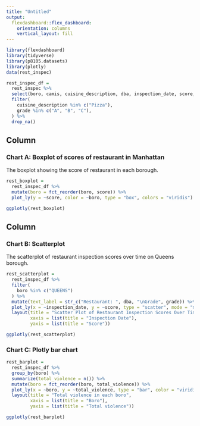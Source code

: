 ```yaml
---
title: "Untitled"
output: 
  flexdashboard::flex_dashboard:
    orientation: columns
    vertical_layout: fill
---
```


```r
library(flexdashboard)
library(tidyverse)
library(p8105.datasets)
library(plotly)
data(rest_inspec)
```

```r
rest_inspec_df =
  rest_inspec %>% 
  select(boro, camis, cuisine_description, dba, inspection_date, score, street, zipcode, grade) %>% 
  filter(
    cuisine_description %in% c("Pizza"), 
    grade %in% c("A", "B", "C"),
  ) %>% 
  drop_na()
```


Column {data-width=650}
-----------------------------------------------------------------------

### Chart A: Boxplot of scores of restaurant in Manhattan

The boxplot showing the score of restaurant in each borough.

```r
rest_boxplot =
  rest_inspec_df %>% 
  mutate(boro = fct_reorder(boro, score)) %>% 
  plot_ly(y = ~score, color = ~boro, type = "box", colors = "viridis")

ggplotly(rest_boxplot)
```

Column {data-width=350}
-----------------------------------------------------------------------

### Chart B: Scatterplot

The scatterplot of restaurant inspection scores over time on Queens borough.

```r
rest_scatterplot =
  rest_inspec_df %>% 
  filter(
    boro %in% c("QUEENS")
  ) %>% 
  mutate(text_label = str_c("Restaurant: ", dba, "\nGrade", grade)) %>%
  plot_ly(x = ~inspection_date, y = ~score, type = "scatter", mode = "markers", color = ~grade, text = ~text_label, alpha = 0.8) %>% 
  layout(title = "Scatter Plot of Restaurant Inspection Scores Over Time on Queens",
         xaxis = list(title = "Inspection Date"),
         yaxis = list(title = "Score"))

ggplotly(rest_scatterplot)
```

### Chart C: Plotly bar chart

```r
rest_barplot =
  rest_inspec_df %>% 
  group_by(boro) %>% 
  summarize(total_violence = n()) %>% 
  mutate(boro = fct_reorder(boro, total_violence)) %>% 
  plot_ly(x = ~boro, y = ~total_violence, type = "bar", color = "viridis", alpha = 0.8) %>% 
  layout(title = "Total violence in each boro",
         xaxis = list(title = "Boro"),
         yaxis = list(title = "Total violence"))

ggplotly(rest_barplot)
```

